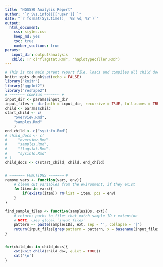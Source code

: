 ```yaml
---
title: "NGS580 Analysis Report"
author: "`r Sys.info()[['user']] `"
date: "`r format(Sys.time(), '%B %d, %Y')`"
output: 
  html_document: 
    css: styles.css 
    keep_md: yes
    toc: true
    number_sections: true
params:
   input_dir: output/analysis
   child: !r c("flagstat.Rmd", "haplotypecaller.Rmd")
---
```

```r
# This is the main parent report file, loads and compiles all child documents for the report
knitr::opts_chunk$set(echo = FALSE)
library("knitr")
library("ggplot2")
library("reshape2")
# ~~~~~~~ CONFIGS ~~~~~~~ #
input_dir <- params$input_dir
input_files <- dir(path = input_dir, recursive = TRUE, full.names = TRUE)
child <- params$child
start_child <- c(
    "overview.Rmd",
    "samples.Rmd"
    )
end_child <- c("sysinfo.Rmd")
# child_docs <- c(
#     "overview.Rmd",
#     "samples.Rmd",
#     "flagstat.Rmd",
#     "sysinfo.Rmd"
# )
child_docs <- c(start_child, child, end_child)


# ~~~~~~~ FUNCTIONS ~~~~~~~ #
remove_vars <- function(vars, env){
    # clean out variables from the evironment, if they exist
    for(item in vars){
        if(exists(item)) rm(list = item, pos = env)
    }
}

find_sample_files <- function(samplesIDs, ext){
    # returns paths to files that match sample ID + extension
    # NOTE: uses global `input_files`
    pattern <- paste(samplesIDs, ext, sep = '', collapse = '|')
    return(input_files[grep(pattern = pattern, x = basename(input_files))])
}



```

```r
for(child_doc in child_docs){
    cat(knit_child(child_doc, quiet = TRUE))
    cat('\n')
}
```
